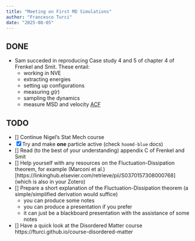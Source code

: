 ```yaml
---
title: "Meeting on First MD Simulations"
author: "Francesco Turci"
date: "2025-08-05"
---
```


## DONE

- Sam succeded in reproducing Case study 4 and 5 of chapter 4 of Frenkel and Smit. These entail:
    - working in NVE
    - extracting energies
    - setting up configurations
    - measuring $g(r)$
    - sampling the dynamics
    - measure MSD and velocity [ACF](https://en.wikipedia.org/wiki/Autocorrelation)
    

## TODO

- [] Continue Nigel's Stat Mech course 
- [x] Try and make **one** particle active (check `hoomd-blue` docs)
- [] Read (to the best of your understanding) appendix C of Frenkel and Smit 
- [] Help yourself with any resources on the Fluctuation-Dissipation theorem, for example (Marconi et al.)[https://linkinghub.elsevier.com/retrieve/pii/S0370157308000768] (which is also in your Zotero)
- [] Prepare a short explanation of the Fluctuation-Dissipation theorem (a simple/simplified derivation would suffice)
    - you can produce some notes
    - you can produce a presentation if you prefer
    - it can just be a blackboard presentation with the assistance of some notes
- [] Have a quick look at the Disordered Matter course https://fturci.github.io/course-disordered-matter

